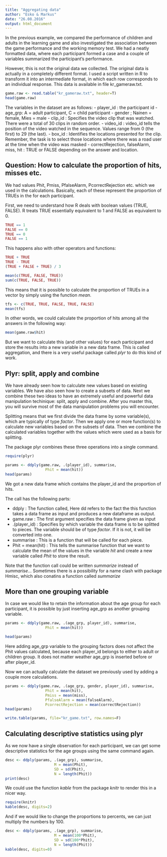 ```yaml
---
title: "Aggregating data"
author: "Esko & Markus"
date: "26.08.2016"
output: html_document
---
```

  
In the previous example, we compared the performance of children and adults in the learning game and also investigated the association between the game performance and the working memory test. We had a neatly formatted data, where each participant formed a case and a couple of variables summarized the participant's performance. 

However, this is not the original data we collected. The original data is actually in a completely different format. I used a script written in R to transform it into an intermediate format, in which each row corresponds to an individual response. This data is available in file kr_gameraw.txt.

```r

game.raw <- read.table("kr_gameraw.txt", header=T)
head(game.raw)
```

The variables in the dataset are as follows:
- player_id : the participant id
- age_grp: A = adult participant, C = child participant
- gender ; Nainen = female, Mies = male
- clip_id : Specifies the video clip that was watched. There were a total of 30 clips in random order.
- video_id : video_id tells the position of the video watched in the sequence. Values range from 0 (the first) to 29 (the last).
- box_id : Identifies the locations presented for the clip. Remember, the task is to select those locations where there was a road user at the time when the video was masked
- correctRejection, falseAlarm, miss, hit : TRUE or FALSE depending on the answer and location. 

Question: How to calculate the proportion of hits, misses etc.
-----------------------------------------------------------------

We had values Phit, Pmiss, PfalseAlarm, PcorrectRejection etc. which we used in the calculations. Basically, each of these represent the proportion of TRUEs in the for each participant.

First, we need to understand how R deals with boolean values (TRUE, FALSE). R treats TRUE essentially equivalent to 1 and FALSE as equivalent to 0. 

```r

TRUE == 1
FALSE == 0
TRUE == 0
FALSE == 1
```
This happens also with other operators and functions:

```r

TRUE + TRUE
TRUE - TRUE
(TRUE + FALSE + TRUE) / 3

mean(c(TRUE, FALSE, TRUE))
sum(c(TRUE, FALSE, TRUE))
```

This means that it is possible to calculate the proportion of TRUEs in a vector by simply using the function _mean_. 

```r
tfs <- c(TRUE, TRUE, FALSE, TRUE, FALSE)
mean(tfs)

```

In other words, we could calculate the proportion of hits among all the answers in the following way:

```r
mean(game.raw$hit)

```
But we want to calculate this (and other values) for each participant and store the results into a new variable in a new data frame. This is called aggregation, and there is a very useful package called _plyr_ to do this kind of work. 


Plyr: split, apply and combine
-------------------------------------------------
  
We have already seen how to calculate new values based on existing variables. We have also seen how to create a subsets of data. Next we combine these two ideas to have an extremely useful and powerful data manipulation techinique: split, apply and combine. After you master this, you will survive most of the data manipulation problems you will encounter. 

Splitting means that we first divide the data frame by some variable(s), which are typically of type _factor_. Then we apply one or more function(s) to calculate new variables based on the subsets of data. Then we combine the calculated variables together with the values which were used as a basis for splitting. 

The package plyr combines these three operations into a single command. 

```r
require(plyr)

params <- ddply(game.raw, .(player_id), summarise,
                  Phit = mean(hit))
head(params)

```

We got a new data frame which contains the player_id and the proportion of hits. 

The call has the following parts:

- ddply : The function called, Here dd refers to the fact the this function takes a data frame as input and produces a new dataframe as output. 
- game.raw : The first argument specifies the data frame given as input   
- .(player_id) : Specifies by which variable the data frame is to be splitted to pieces. The variable should be of type _factor_. If it is not, it will be converted into one. 
- summarise : This is a function that will be called for each piece. 
- Phit = mean(hit) : This tells the summarise function that we want to calculate the mean of the values in the variable _hit_ and create a new variable called _Phit_ to store the result. 

Note that the function call could be written _summarize_ instead of _summarise_... Sometimes there is a possibility for a name clash with package Hmisc, which also conatins a function called _summarize_

More than one grouping variable
-------------------------------------------

In case we would like to retain the information about the age group for each participant, it is possible by just inserting age_grp as another grouping variable. 

```r
params <- ddply(game.raw, .(age_grp, player_id), summarise,
                  Phit = mean(hit))

head(params)
```
Here adding age_grp variable to the grouping factors does not affect the Phit values calculated, because each player_id belongs to either to adult or children group. It does not matter weather age_grp is inserted before or after player_id. 

Now we can actually calculate the dataset we previously used by adding a couple more calculations.
```r
params <- ddply(game.raw, .(age_grp, gender, player_id), summarise,
                  Phit = mean(hit),
                  Pmiss = mean(miss),
                  PfalseAlarm = mean(falseAlarm),
                  PcorrectRejection = mean(correctRejection))
head(params)

write.table(params, file="kr_game.txt", row.names=F)

```

Calculating descriptive statistics using plyr
--------------------------------------------------
As we now have a single observation for each participant, we can get some descriptive statistics for the age groups using the same command again. 
```r

desc <- ddply(params, .(age_grp), summarise, 
                      M = mean(Phit),
                      SD = sd(Phit),
                      N = length(Phit))
print(desc)

```

We could use the function _kable_ from the package _knitr_ to render this in a nicer way.  
```r
require(knitr)
kable(desc, digits=2)
```

And if we would like to change the proportions to percents, we can just multiply the numbers by 100. 
```r

desc <- ddply(params, .(age_grp), summarise, 
                      M = mean(100*Phit),
                      SD = sd(100*Phit),
                      N = length(Phit))
kable(desc, digits=0)
```


